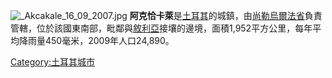 [[Image:_Akcakale_16_09_2007.jpg|thumb]]
'''阿克恰卡萊'''是[[土耳其|土耳其]]的城鎮，由[[尚勒烏爾法省|尚勒烏爾法省]]負責管轄，位於該國東南部，毗鄰與[[敘利亞|敘利亞]]接壤的邊境，面積1,952平方公里，每年平均降雨量450毫米，2009年人口24,890。

{{Turkey-geo-stub}}
[[Category:土耳其城市|Category:土耳其城市]]